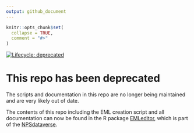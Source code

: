 ```yaml
---
output: github_document
---
```


<!-- README.md is generated from README.Rmd. Please edit that file -->

```r
knitr::opts_chunk$set(
  collapse = TRUE,
  comment = "#>"
)
```

<!-- badges: start -->
[![Lifecycle: deprecated](https://img.shields.io/badge/lifecycle-deprecated-red.svg)](https://www.tidyverse.org/lifecycle/#deprecated)
<!-- badges: end -->

# This repo has been deprecated
The scripts and documentation in this repo are no longer being maintained and are very likely out of date.

The contents of this repo including the EML creation script and all documentation can now be found in the R package [EMLeditor](https://nationalparkservice.github.io/EMLeditor/), which is part of the [NPSdataverse](https://nationalparkservice.github.io/NPSdataverse/).